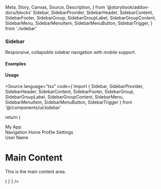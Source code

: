   Meta,
  Story,
  Canvas,
  Source,
  Description,
} from '@storybook/addon-docs/blocks'
  Sidebar,
  SidebarProvider,
  SidebarHeader,
  SidebarContent,
  SidebarFooter,
  SidebarGroup,
  SidebarGroupLabel,
  SidebarGroupContent,
  SidebarMenu,
  SidebarMenuItem,
  SidebarMenuButton,
  SidebarTrigger,
} from './sidebar'

<Meta of={SidebarStories} />

### Sidebar

Responsive, collapsible sidebar navigation with mobile support.

#### Examples

<Canvas>
  <Story of={SidebarStories.Default} />
</Canvas>

<Canvas>
  <Story of={SidebarStories.Collapsed} />
</Canvas>

#### Usage

<Source language="tsx" code={`import {
  Sidebar,
  SidebarProvider,
  SidebarHeader,
  SidebarContent,
  SidebarFooter,
  SidebarGroup,
  SidebarGroupLabel,
  SidebarGroupContent,
  SidebarMenu,
  SidebarMenuItem,
  SidebarMenuButton,
  SidebarTrigger
} from '@/components/ui/sidebar'

  return (
    <SidebarProvider>
      <Sidebar>
        <SidebarHeader>
          <div className="flex items-center gap-2 px-2">
            <div className="h-6 w-6 rounded-md bg-primary"></div>
            <span className="font-semibold">My App</span>
          </div>
        </SidebarHeader>
        <SidebarContent>
          <SidebarGroup>
            <SidebarGroupLabel>Navigation</SidebarGroupLabel>
            <SidebarGroupContent>
              <SidebarMenu>
                <SidebarMenuItem>
                  <SidebarMenuButton isActive tooltip="Home">
                    <HomeIcon />
                    <span>Home</span>
                  </SidebarMenuButton>
                </SidebarMenuItem>
                <SidebarMenuItem>
                  <SidebarMenuButton tooltip="Profile">
                    <UserIcon />
                    <span>Profile</span>
                  </SidebarMenuButton>
                </SidebarMenuItem>
                <SidebarMenuItem>
                  <SidebarMenuButton tooltip="Settings">
                    <SettingsIcon />
                    <span>Settings</span>
                  </SidebarMenuButton>
                </SidebarMenuItem>
              </SidebarMenu>
            </SidebarGroupContent>
          </SidebarGroup>
        </SidebarContent>
        <SidebarFooter>
          <div className="flex items-center justify-between px-2">
            <div className="flex items-center gap-2">
              <div className="h-6 w-6 rounded-full bg-muted"></div>
              <span className="text-sm">User Name</span>
            </div>
            <SidebarTrigger />
          </div>
        </SidebarFooter>
      </Sidebar>
      <div className="flex-1 p-4">
        <h1 className="text-2xl font-bold">Main Content</h1>
        <p className="text-muted-foreground">This is the main content area.</p>
      </div>
    </SidebarProvider>
  )
}`} />
